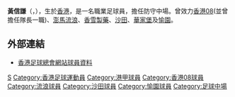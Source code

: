 {{noteta|G1=足球}}{{Football player infobox
| playername = 黃信謙
| fullname = 黃信謙
| englishfullname = Wong, Shun Him
| height = 1.75米
| dateofbirth = {{birth date and age|1985|6|12}}
| cityofbirth = {{BHKG}}
| countryofbirth = 
| currentclub = 
| clubnumber = 
| position = 中場
| years = 2003-04<br /> 2004-05<br />2005<br /> 2005-07<br /> 2007-08<br /> 2008-??
| clubs = [[香港08|香港08]]<br /> [[香港流浪足球會|澎馬流浪]]<br /> →[[香雪製藥_(足球隊)|香雪製藥]] ''(借用)''<br /> [[香港08|香港08]]<br /> [[沙田體育會|沙田]]<br /> [[愉園體育會|愉園]]
| caps(goals) = ? (?)<br /> ? (?)<br /> ? (?)<br /> ? (?)<br /> ? (?)<br /> 0 (0)
| pcupdate = 2008年7月21日
}}
'''黃信謙'''（'''{{lang|en|Wong Shun Him}}'''，{{bd|1985年|6月12日|catIdx=Wong黃信謙}}），生於[[香港|香港]]，是一名職業足球員，擔任防守中場。曾效力[[香港08|香港08]](並曾擔任隊長一職)、[[香港流浪足球會|澎馬流浪]]、[[香雪製藥_(足球隊)|香雪製藥]]、[[沙田體育會|沙田]]、[[華家堡足球會|華家堡]]及[[愉園體育會|愉園]]。

==外部連結==
*[http://www.hkfa.com/en/player_view.php?player_id=137 香港足球總會網站球員資料] {{Wayback|url=http://www.hkfa.com/en/player_view.php?player_id=137 |date=20160304211957 }}

{{足球運動員小作品}}

{{DEFAULTSORT:Wong Shun Him}}
[[Category:黄姓|S]]
[[Category:香港足球運動員|Category:香港足球運動員]]
[[Category:港甲球員|Category:港甲球員]]
[[Category:香港08球員|Category:香港08球員]]
[[Category:流浪球員|Category:流浪球員]]
[[Category:沙田球員|Category:沙田球員]]
[[Category:愉園球員|Category:愉園球員]]
[[Category:足球中場|Category:足球中場]]


{{HK-bio-stub}}